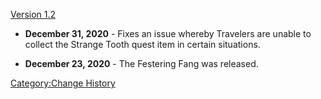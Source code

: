 [[Version 1.2]]
*'''December 31, 2020''' - Fixes an issue whereby Travelers are unable to collect the Strange Tooth quest item in certain situations.

*'''December 23, 2020''' - The Festering Fang was released.
<noinclude>[[Category:Change History]]</noinclude>